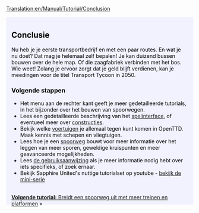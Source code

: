 [[Translation:en/Manual/Tutorial/Conclusion]]
{{nl/Vertaling|en/Manual/Tutorial/Buses|95}}

{{en/Tabs|5|5
|nl/Manual/Tutorial/Tutorial|1. Starten<!--
-->|nl/Manual/Tutorial/Bussen|2. Bussen<!--
-->|nl/Manual/Tutorial/Treinen|3. Treinen<!--
-->|nl/Manual/Tutorial/Vliegtuigen|4. Vliegtuigen<!--
-->|nl/Manual/Tutorial/Conclusie|5. Conclusie}}
<div style="padding:.5em 1em 1em 1em; border-top:none; background-color:#f1f2fe; color:#000;">
{{nl/Manual/Tutorial/Tutorial}}
==Conclusie==
Nu heb je je eerste transportbedrijf en met een paar routes. En wat je nu doet? Dat mag je helemaal zelf bepalen! Je kan duizend bussen bouwen over de hele map. Of die zaagfabriek verbinden met het bos. Wie weet! Zolang je ervoor zorgt dat je geld blijft verdienen, kan je meedingen voor de titel Transport Tycoon in 2050.

===Volgende stappen===
* Het menu aan de rechter kant geeft je meer gedetailleerde tutorials, in het bijzonder over het bouwen van spoorwegen.
* Lees een gedetailleerde beschrijving van het [[nl/Manual/Spelinterface|spelinterface]], of eventueel meer over [[nl/Constructies|constructies]].
* Bekijk welke [[nl/Manual/Voertuigen|voertuigen]] je allemaal tegen kunt komen in OpenTTD. Maak kennis met schepen en vliegtuigen.
* Lees hoe je een [[nl/Bouw spoorweg| spoorweg]] bouwt voor meer informatie over het leggen van meer sporen, geweldige kruispunten en meer geavanceerde mogelijkheden.
* Lees [[nl/Manual/Main Page|de gebruiksaanwijzing]] als je meer informatie nodig hebt over iets specifieks, of zoek ernaar.
* Bekijk Sapphire United's nuttige tutorialset op youtube - [http://www.youtube.com/watch?v=KAriYewKvj8&feature=PlayList&p=C168C0CB0588B9A0&index=0&playnext=1 bekijk de mini-serie]

<br style="clear:both;">
<span style="float: right">[[nl/Manual/Tutorial/Twee platforms|'''Volgende tutorial:''' Breidt een spoorweg uit met meer treinen en platformen]] &raquo;</span>
</div>